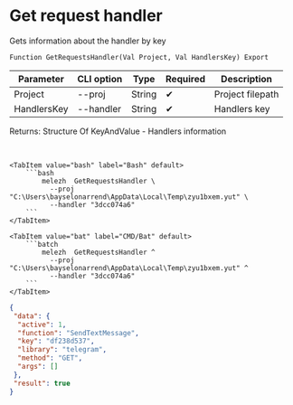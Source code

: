 ﻿---
sidebar_position: 3
description: Get request handler and other functions to work with Melezh in the Open Integration Package, a free open-source integration library for 1C:Enterprise 8, OneScript and CLI
keywords: [1C, 1С, 1С:Enterprise, 1С:Enterprise 8.3, API, Integration, Services, Exchange, OneScript, CLI]
---


# Get request handler
 Gets information about the handler by key



`Function GetRequestsHandler(Val Project, Val HandlersKey) Export`

  | Parameter | CLI option | Type | Required | Description |
  |-|-|-|-|-|
  | Project | --proj | String | &#x2714; | Project filepath |
  | HandlersKey | --handler | String | &#x2714; | Handlers key |

  
  Returns:  Structure Of KeyAndValue - Handlers information

<br/>



 

 <Tabs>
  
    <TabItem value="bash" label="Bash" default>
        ```bash
            melezh  GetRequestsHandler \
              --proj "C:\Users\bayselonarrend\AppData\Local\Temp\zyu1bxem.yut" \
              --handler "3dcc074a6"
        ```
    </TabItem>
  
    <TabItem value="bat" label="CMD/Bat" default>
        ```batch
            melezh  GetRequestsHandler ^
              --proj "C:\Users\bayselonarrend\AppData\Local\Temp\zyu1bxem.yut" ^
              --handler "3dcc074a6"
        ```
    </TabItem>
</Tabs>

```json title="Result"
{
 "data": {
  "active": 1,
  "function": "SendTextMessage",
  "key": "df238d537",
  "library": "telegram",
  "method": "GET",
  "args": []
 },
 "result": true
}
```

